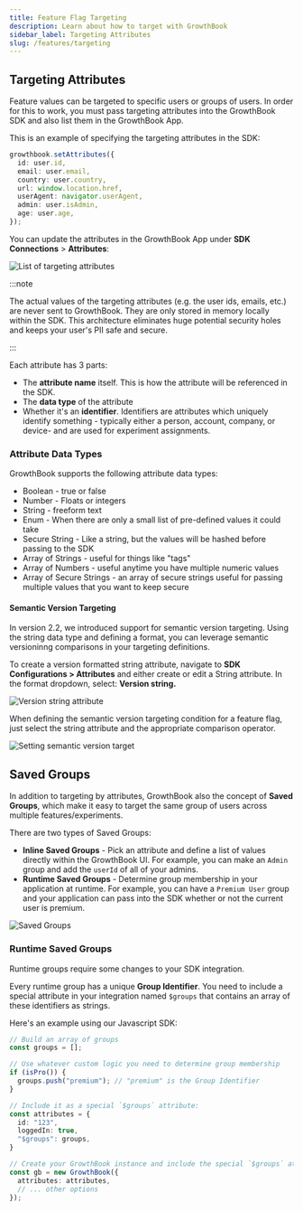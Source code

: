 ```yaml
---
title: Feature Flag Targeting
description: Learn about how to target with GrowthBook
sidebar_label: Targeting Attributes
slug: /features/targeting
---
```


## Targeting Attributes

Feature values can be targeted to specific users or groups of users. In order for this to work, you must pass targeting
attributes into the GrowthBook SDK and also list them in the GrowthBook App.

This is an example of specifying the targeting attributes in the SDK:

```ts
growthbook.setAttributes({
  id: user.id,
  email: user.email,
  country: user.country,
  url: window.location.href,
  userAgent: navigator.userAgent,
  admin: user.isAdmin,
  age: user.age,
});
```

You can update the attributes in the GrowthBook App under **SDK Connections** > **Attributes**:

![List of targeting attributes](/images/edit-targeting-attributes.png)

:::note

The actual values of the targeting attributes (e.g. the user ids, emails, etc.) are never sent to GrowthBook. They are only stored in memory locally within the SDK. This architecture
eliminates huge potential security holes and keeps your user's PII safe and secure.

:::

Each attribute has 3 parts:

- The **attribute name** itself. This is how the attribute will be referenced in the SDK.
- The **data type** of the attribute
- Whether it's an **identifier**. Identifiers are attributes which uniquely identify something - typically either a person, account, company, or device- and are used for experiment assignments.

### Attribute Data Types

GrowthBook supports the following attribute data types:

- Boolean - true or false
- Number - Floats or integers
- String - freeform text
- Enum - When there are only a small list of pre-defined values it could take
- Secure String - Like a string, but the values will be hashed before passing to the SDK
- Array of Strings - useful for things like "tags"
- Array of Numbers - useful anytime you have multiple numeric values
- Array of Secure Strings - an array of secure strings useful for passing multiple values that you want to keep secure

#### Semantic Version Targeting

In version 2.2, we introduced support for semantic version targeting. Using the string data type and defining a format, you can leverage semantic versioninng comparisons in your targeting definitions.

To create a version formatted string attribute, navigate to **SDK Configurations > Attributes** and either create or edit a String attribute. In the format dropdown, select: **Version string.**

![Version string attribute](/images/targeting-semantic-versions.png)

When defining the semantic version targeting condition for a feature flag, just select the string attribute and the appropriate comparison operator.

![Setting semantic version target](/images/setting-semantic-version-target.png)

## Saved Groups

In addition to targeting by attributes, GrowthBook also the concept of **Saved Groups**, which make it easy to target the same group of users across multiple features/experiments.

There are two types of Saved Groups:

- **Inline Saved Groups** - Pick an attribute and define a list of values directly within the GrowthBook UI. For example, you can make an `Admin` group and add the `userId` of all of your admins.
- **Runtime Saved Groups** - Determine group membership in your application at runtime. For example, you can have a `Premium User` group and your application can pass into the SDK whether or not the current user is premium.

![Saved Groups](/images/saved-groups.png)

### Runtime Saved Groups

Runtime groups require some changes to your SDK integration.

Every runtime group has a unique **Group Identifier**. You need to include a special attribute in your integration named `$groups` that contains an array of these identifiers as strings.

Here's an example using our Javascript SDK:

```ts
// Build an array of groups
const groups = [];

// Use whatever custom logic you need to determine group membership
if (isPro()) {
  groups.push("premium"); // "premium" is the Group Identifier
}

// Include it as a special `$groups` attribute:
const attributes = {
  id: "123",
  loggedIn: true,
  "$groups": groups,
}

// Create your GrowthBook instance and include the special `$groups` attribute
const gb = new GrowthBook({
  attributes: attributes,
  // ... other options
});
```

